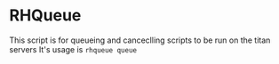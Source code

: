 = RHQueue =
This script is for queueing and canceclling scripts to be run on the titan servers
It's usage is <code>rhqueue queue <args> <script></code> or <code>rhqueue remove <job_id></code>.
The args for <code>rhqueue queue</code> are:
An average use would look like:

<code>rhqueue -s titan[1,2,5] code.py</code>

<code>rhqueue info</code>

<code>rhqueue info -j 1123</code>
= General =
== Shebang ==
The python script that is going to be added must use the correct python executable. to do this shebang must point to the correct executable in the shebang. This can be done by using:
<code>#!/usr/bin/env python3</code>


== Environment Variables ==
Can be defined as environment variable (<code>export RHQ_EMAIL=<email></code>) to use as a default. This will prefer the email given in the argument line over the environment variable
= Queue =
== Usage ==
    
<code>rhqueue queue [-h] [-v [VENV] | -c [CONDAVENV]]
                    [--source-script SOURCE_SCRIPT] [-p {1,2,3,4,5}]
                    [-e EMAIL] [-o OUTPUT_FILE] [-b BEGIN_TIME] [-s SERVERS]
                    [-a ARGS [ARGS ...]] [--test] [--script-name SCRIPT_NAME]
                    script</code>

== Positional Arguments ==

=== Script ===
''' Usage '''
<code>rhqueue queue <script></code>

''' Description '''
The script to run on a gpu. 

''' Examples '''
command-line: <code>rhqueue queue <script></code>


== Optional Arguments ==

=== Virtual Environment ===
''' Usage '''
<code>-v <venv>, --venv <venv></code>

''' Description '''
The virtual environment used for the project. The value is the absolute path to the virtual environment directoy

''' Example '''
<code>rhqueue queue -v /homes/pmcd/venv/test-venv script.py</code>

=== Conda Environment ===
''' Usage ''' 
<code>-c condaVenv, --conda-venv condaVenv </code>

''' Description '''
The environment for conda. This is supposed to be the name of the conda environment.

''' Example '''
<code>rhqueue queue -c test-conda script.py</code>


=== Priority ===
''' Usage '''
<code>-p {1,2,3,4,5}, --priority {1,2,3,4,5}</code>

''' Description '''
The priority of the script, default is 3.

''' Example '''
<code>rhqueue queue -p 4 script.py</code>


=== Email ===
''' Usage '''
<code>-e EMAIL, --email EMAIL</code>

''' Description '''
The email to send to when the script begins and ends(completed or failed).

''' Example '''
<code>rhqueue queue --email jens.jensen@regionh.dk script.py</code>


=== Output File ===
''' Usage '''
<code>-o OUTPUT_FILE, --output-file OUTPUT_FILE</code>

''' Argument Type '''
<code>OUTPUT_FILE</code> is a path to the location of the file is relative to where the script is run

''' Description '''
The file for the output of the script. This is the path to the file. Default is <code>my.stdout</code>

''' Example '''
<code>rhqueue queue -o test.stdout script.py</code>
The output will be written to file <code>test.stdout</code>


=== Begin Time ===
''' Usage '''
<code>-b BEGIN_TIME, --begin-time BEGIN_TIME</code>

''' Description '''
Run script after minimal amount of time has passed. This is handles a string defining the number of days, hours, minutes, and seconds.

''' Examples '''
<code>rhqueue queue -b 60s script.py</code>
The begin time will be earliest 60 seconds after the script is queued.
<code>rhqueue queue -b 1h60s script.py</code>
<code>rhqueue queue -b 1d script.py</code>
<code>rhqueue queue -b 1d1m script.py</code>
<code>rhqueue queue -b 1h script.py</code>
<code>rhqueue queue -b 1m script.py</code>
<code>rhqueue queue -b 1s script.py</code>



=== Servers ===
''' Usage '''
<code>-s SERVERS, --servers SERVERS</code>

''' Description '''
Define the servers that the script can run on as a comma separated list. The script will run on the first available of the servers selected. These can be defined explicity or in a simplified manner by using brackets for server that share the same prefix. In the backets can be a comma seperated list of ranges or integers.
For example the list <code>titan1,titan2,titan3</code> can be shorted to <code>titan[1,2,3]</code> or <code>titan[1-3]</code>
Another example is <code>titan1,titan2,titan3,ibm2</code> can be shorted to <code>titan[1-3],ibm2</code>

''' Example '''
<code>rhqueue queue -s titan[1-3] script.py</code>

Will run the script on any of titan 1,2, or 3


=== Script Arguments ===
''' Usage '''
<code>-a ARGS [ARGS ...], --args ARGS [ARGS ...]</code>

''' Description '''
The arguments for the script. These are passed to the script to run. Pass these in the same method as you would normally

''' Example '''
<code>rhqueue queue sum.py --args 1 2 3 4 5</code>


=== Script Name ===
'''Usage'''
<code>--script-name SCRIPT_NAME</code>

'''Description'''
This declares the name of the script to be placed into slurm. The Default value is <code>script.sh</code>.

'''Example'''
<code>rhqueue queue --script-name code.sh script.py</code>

=== Script Name ===
''' Usage '''
<code>--script-name SCRIPT_NAME</code>

''' Description '''
Sets the name of the script that is placed in the queue.

''' Example '''
<code>rhqueue queue --script-name foo script.py</code>
Names the script <code>foo</code>.

=== Test Script ===
''' Usage '''
<code>--test</code>

''' Description '''
Declares that the script is a test. This will not queue the script

''' Example '''
<code>rhqueue queue --test script.py</code>


== Full Examples ==
* <code>rhqueue queue -s titan[1,2,3] -v /homes/pmcd/venv/test-venv -e jens.jensen@regionh.dk sum.py --args 1 2 3 4 5</code>
** This will queue the script <code>sum.py</code> with the virtual environtment <code>test-slurm</code>, run on one of the titans 1, 2, or 3, with the arguments 1,2,3,4 and 5, while sending an email to <code>jens.jensen@regionh.dk</code>

= Remove =
The rhqueue also allows for the removal or cancellation of a queued script.

== Usage ==
<code>rhqueue remove [-h] job</code>

== Positional Arguments ==

=== Job ===

''' Description '''
The id of the job to cancel can be found by using <code>rhqueue info</code>

'''Usage'''
<code>rhqueue remove <job_id></code>

'''Example '''
<code>rhqueue remove 123</code>

= Info =
This argument is used to look at the queue of scripts

== Optional Arguments ==
=== Job ID ===
'''Usage'''
<code>--job-id JOB_ID, -j JOB_ID</code>

'''Description'''
This is the job id to get more information on.


'''Example'''
<code>rhqueue info -j 1345</code>

== Usage ==
<code>rhqueue info [-h] [--job-id JOB_ID]</code>

''' Example '''
<code>rhqueue info</code>
